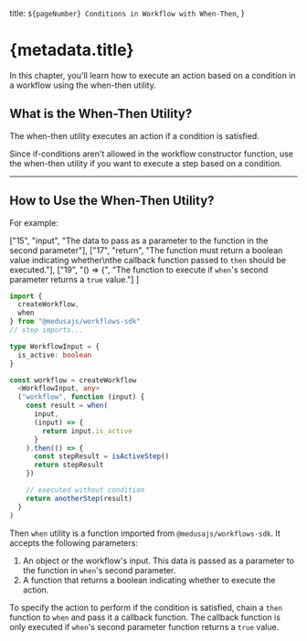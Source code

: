   title: `${pageNumber} Conditions in Workflow with When-Then`,
}

# {metadata.title}

In this chapter, you'll learn how to execute an action based on a condition in a workflow using the when-then utility.

## What is the When-Then Utility?

The when-then utility executes an action if a condition is satisfied.

Since if-conditions aren't allowed in the workflow constructor function, use the when-then utility if you want to execute a step based on a condition.

---

## How to Use the When-Then Utility?

For example:

  ["15", "input", "The data to pass as a parameter to the function in the second parameter"],
  ["17", "return", "The function must return a boolean value indicating whether\nthe callback function passed to `then` should be executed."],
  ["19", "() => {", "The function to execute if `when`'s second parameter returns a `true` value."]
]

```ts highlights={highlights}
import { 
  createWorkflow,
  when
} from "@medusajs/workflows-sdk"
// step imports...

type WorkflowInput = {
  is_active: boolean
}

const workflow = createWorkflow
  <WorkflowInput, any>
  ("workflow", function (input) {
    const result = when(
      input, 
      (input) => {
        return input.is_active
      }
    ).then(() => {
      const stepResult = isActiveStep()
      return stepResult
    })

    // executed without condition
    return anotherStep(result)
  }
)
```

Then `when` utility is a function imported from `@medusajs/workflows-sdk`. It accepts the following parameters:

1. An object or the workflow's input. This data is passed as a parameter to the function in `when`'s second parameter.
2. A function that returns a boolean indicating whether to execute the action.

To specify the action to perform if the condition is satisfied, chain a `then` function to `when` and pass it a callback function. The callback function is only executed if `when`'s second parameter function returns a `true` value.